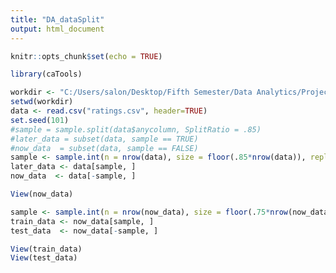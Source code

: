 ---
title: "DA_dataSplit"
output: html_document
---

```{r setup, include=FALSE}
knitr::opts_chunk$set(echo = TRUE)
```
```{r}
library(caTools)

workdir <- "C:/Users/salon/Desktop/Fifth Semester/Data Analytics/Project Datasets/board-game-data"
setwd(workdir)
data <- read.csv("ratings.csv", header=TRUE)
set.seed(101) 
#sample = sample.split(data$anycolumn, SplitRatio = .85)
#later_data = subset(data, sample == TRUE)
#now_data  = subset(data, sample == FALSE)
sample <- sample.int(n = nrow(data), size = floor(.85*nrow(data)), replace = F)
later_data <- data[sample, ]
now_data  <- data[-sample, ]
```
```{r}
View(now_data)
```
```{r}
sample <- sample.int(n = nrow(now_data), size = floor(.75*nrow(now_data)), replace = F)
train_data <- now_data[sample, ]
test_data  <- now_data[-sample, ]
```

```{r}
View(train_data)
View(test_data)
```

